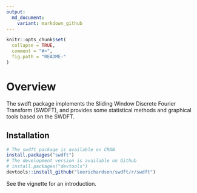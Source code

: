 ```yaml
---
output:
  md_document:
    variant: markdown_github
---
```


<!-- README.md is generated from README.Rmd. Please edit that file -->

```r
knitr::opts_chunk$set(
  collapse = TRUE,
  comment = "#>",
  fig.path = "README-"
)
```

# Overview
The swdft package implements the Sliding Window Discrete Fourier Transform (SWDFT), and provides some statistical methods and graphical tools based on the SWDFT.

## Installation
```r
# The swdft package is available on CRAN
install.packages("swdft")
# The development version is available on Github
# install.packages("devtools")
devtools::install_github("leerichardson/swdft/r/swdft")
```

See the vignette for an introduction.
